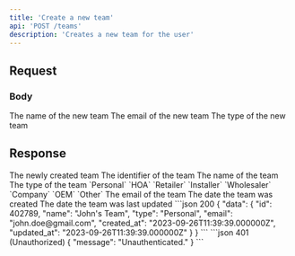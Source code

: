 ```yaml
---
title: 'Create a new team'
api: 'POST /teams'
description: 'Creates a new team for the user'
---
```


## Request
### Body
<ParamField body="name" type="string" required>
  The name of the new team
</ParamField>
<ParamField body="email" type="string" required>
  The email of the new team
</ParamField>
<ParamField body="type" type="TeamType" required>
  The type of the new team
</ParamField>

## Response
<ResponseField name="data" type="Team">
  The newly created team
  <Expandable title="Team">
    <ResponseField name="id" type="integer">
      The identifier of the team
    </ResponseField>
    <ResponseField name="name" type="string">
      The name of the team
    </ResponseField>
    <ResponseField name="type" type="TeamType">
      The type of the team
      <Expandable title="TeamType">
        `Personal`
        `HOA`
        `Retailer`
        `Installer`
        `Wholesaler`
        `Company`
        `OEM`
        `Other`
      </Expandable>
    </ResponseField>
    <ResponseField name="email" type="string">
      The email of the team
    </ResponseField>
    <ResponseField name="created_at" type="string">
      The date the team was created
    </ResponseField>
    <ResponseField name="updated_at" type="string">
      The date the team was last updated
    </ResponseField>
  </Expandable>
</ResponseField>

<CodeGroup>
  ```json 200
  {
    "data": {
        "id": 402789,
        "name": "John's Team",
        "type": "Personal",
        "email": "john.doe@gmail.com",
        "created_at": "2023-09-26T11:39:39.000000Z",
        "updated_at": "2023-09-26T11:39:39.000000Z"
    }
  }
  ```
  ```json 401 (Unauthorized)
    {
      "message": "Unauthenticated."
    }
  ```
</CodeGroup>
